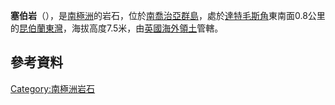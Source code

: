 {{Coord|54|19|S|36|26|W||display=title}}

'''塞伯岩'''（{{lang-en|Sabre Rock}}），是[[南極洲|南極洲]]的岩石，位於[[南喬治亞群島|南喬治亞群島]]，處於[[達特毛斯角|達特毛斯角]]東南面0.8公里的[[昆伯蘭東灣|昆伯蘭東灣]]，海拔高度7.5米，由[[英國海外領土|英國海外領土]]管轄。

==參考資料==
{{usgs-gazetteer}}

{{Antarctica-geo-stub}}
[[Category:南極洲岩石|Category:南極洲岩石]]